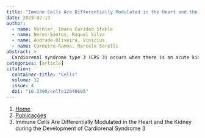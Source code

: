 ```yaml
---
title: "Immune Cells Are Differentially Modulated in the Heart and the Kidney during the Development of Cardiorenal Syndrome 3"
date: 2023-02-13
author:
  - name: Vernier, Imara Caridad Stable
  - name: Neres-Santos, Raquel Silva
  - name: Andrade-Oliveira, Vinicius
  - name: Carneiro-Ramos, Marcela Sorelli
abstract: > 
  Cardiorenal syndrome type 3 (CRS 3) occurs when there is an acute kidney injury (AKI) leading to the development of an acute cardiac injury. The immune system is involved in modulating the severity of kidney injury, and the role of immune system cells in the development of CRS 3 is not well established. The present work aims to characterize the macrophage and T and B lymphocyte populations in kidney and heart tissue after AKI induced by renal I/R. Thus, C57BL/6 mice were subjected to a renal I/R protocol by occlusion of the left renal pedicle (unilateral) for 60 min, followed by reperfusion for 3, 8 and 15 days. The immune cell populations of interest were identified using flow cytometry, and RT-qPCR was used to evaluate gene expression. As a result, a significant increase in TCD4+, TCD8+ lymphocytes and M1 macrophages to the renal tissue was observed, while B cells in the heart decreased. A renal tissue repair response characterized by Foxp3 activation predominated. However, a more inflammatory profile was shown in the heart tissue influenced by IL-17RA and IL-1β. In conclusion, the AKI generated by renal I/R was able to activate and recruit T and B lymphocytes and macrophages, as well as pro-inflammatory mediators to renal and cardiac tissue, showing the role of the immune system as a bridge between both organs in the context of CRS 3.
categories: [article]
citation: 
  container-title: "Cells"
  volume: 12
  issue: 4
  doi: "10.3390/cells12040605"
---
```


```{=html}
<nav aria-label="breadcrumb">
  <ol class="breadcrumb">
    <li class="breadcrumb-item"><a href="../../index.html">Home</a></li>
    <li class="breadcrumb-item"><a href="../index.html">Publicações</a></li>
    <li class="breadcrumb-item active" aria-current="page">Immune Cells Are Differentially Modulated in the Heart and the Kidney during the Development of Cardiorenal Syndrome 3</li>
  </ol>
</nav>
```

